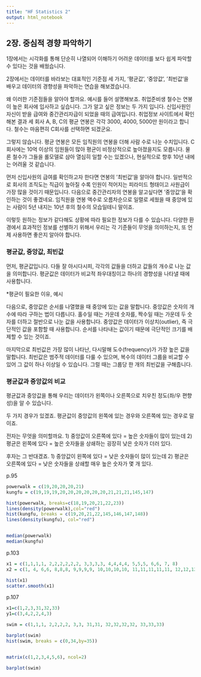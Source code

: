 ```yaml
---
title: "HF Statistics 2"
output: html_notebook
---
```


## 2장. 중심적 경향 파악하기

1장에서는 시각화를 통해 단순히 나열되어 이해하기 어려운 데이터를 보다 쉽게 파악할 수 있다는 것을 배웠습니다.

2장에서는 데이터를 바라보는 대표적인 기준점 세 가지, '평균값', '중앙값', '최빈값'을 배우고 데이터의 경향성을 파악하는 연습을 해보겠습니다.

왜 이러한 기준점들을 알아야 할까요. 예시를 들어 설명해보죠. 
취업준비생 철수는 연봉이 높은 회사에 입사하고 싶습니다. 그가 알고 싶은 정보는 두 가지 입니다. 신입사원인 자신이 받을 급여와 중간관리자급이 되었을 때의 급여입니다. 취업정보 사이트에서 확인해본 결과 세 회사 A, B, C의 평균 연봉은 각각 3000, 4000, 5000만 원이라고 합니다. 철수는 마음편히 C회사를 선택하면 되겠군요.

그렇지 않습니다. 평균 연봉은 모든 임직원의 연봉을 더해 사람 수로 나눈 수치입니다. C회사에는 10억 이상의 임원들이 많아 평균이 비정상적으로 높아졌을지도 모릅니다. 물론 철수가 그들을 롤모델로 삼아 열심히 일할 수는 있겠으나, 현실적으로 향후 10년 내에는 어려울 것 같습니다.

먼저 신입사원의 급여를 확인하고자 한다면 연봉의 '최빈값'을 알아야 합니다. 일반적으로 회사의 조직도는 직급이 높아질 수록 인원이 적어지는 피라미드 형태이고 사원급이 가장 많을 것이기 때문입니다. 다음으로 중간관리자의 연봉을 알고싶다면 '중앙값'을 확인하는 것이 좋겠네요. 임직원을 연봉 액수로 오름차순으로 일렬로 세웠을 때 중앙에 있는 사람이 5년 내지는 10년 후의 철수의 모습일테니 말이죠.

이렇듯 원하는 정보가 같다해도 상황에 따라 필요한 정보가 다를 수 있습니다. 다양한 환경에서 효과적인 정보를 선별하기 위해서 우리는 각 기준들이 무엇을 의미하는지, 또 언제 사용하면 좋은지 알아야 합니다.


### 평균값, 중앙값, 최빈값

먼저, 평균값입니다. 다들 잘 아시다시피, 각각의 값들을 더하고 값들의 개수로 나눈 값을 의미합니다. 평균값은 데이터가 비교적 좌우대칭이고 하나의 경향성을 나타낼 때에 사용합니다.

*평균이 필요한 이유, 예시

다음으로, 중앙값은 순서를 나열했을 때 중앙에 있는 값을 말합니다. 중앙값은 숫자의 개수에 따라 구하는 법이 다릅니다. 홀수일 때는 가운데 숫자를, 짝수일 때는 가운데 두 숫자를 더하고 절반으로 나눈 값을 사용합니다. 중앙값은 데이터가 이상치(outlier), 즉 극단적인 값을 포함할 때 사용합니다. 순서를 나타내는 값이기 때문에 극단적인 크기를 배제할 수 있는 것이죠. 

마지막으로 최빈값은 가장 많이 나타난, 다시말해 도수(frequency)가 가장 높은 값을 말합니다. 최빈값은 범주적 데이터를 다룰 수 있으며, 복수의 데이터 그룹을 비교할 수 있어 그 값이 하나 이상일 수 있습니다. 그럴 때는 그룹당 한 개의 최빈값을 구해줍니다.


### 평균값과 중앙값의 비교

평균값과 중앙값을 통해 우리는 데이터가 왼쪽이나 오른쪽으로 치우친 정도(좌/우 편향성)을 알 수 있습니다. 

두 가지 경우가 있겠죠. 평균값이 중앙값의 왼쪽에 있는 경우와 오른쪽에 있는 경우로 말이죠.

전자는 무엇을 의미할까요. 
1) 중앙값이 오른쪽에 있다 = 높은 숫자들이 많이 있는데
2) 평균은 왼쪽에 있다 = 높은 숫자들을 상쇄하는 굉장히 낮은 숫자가 더러 있다.

후자는 그 반대겠죠.
1) 중앙값이 왼쪽에 있다 = 낮은 숫자들이 많이 있는데
2) 평균은 오른쪽에 있다 = 낮은 숫자들을 상쇄할 매우 높은 숫자가 몇 개 있다.






p.95
```r
powerwalk = c(19,20,20,20,21)
kungfu = c(19,19,19,20,20,20,20,20,20,21,21,21,145,147)

hist(powerwalk, breaks=c(18,19,20,21,22,23))
lines(density(powerwalk),col="red")
hist(kungfu, breaks = c(19,20,21,22,145,146,147,148))
lines(density(kungfu), col="red")


median(powerwalk)
median(kungfu)
```


p.103
```r
x1 = c(1,1,1,1, 2,2,2,2,2,2, 3,3,3,3, 4,4,4,4, 5,5,5, 6,6, 7, 8)
x2 = c(1, 4, 6,6, 8,8,8, 9,9,9,9, 10,10,10,10, 11,11,11,11,11, 12,12,12,12,12)

hist(x1)
scatter.smooth(x1)


```


p.107
```r
x1=c(1,2,3,31,32,33)
y1=c(3,4,2,2,4,3)

swim = c(1,1,1, 2,2,2,2, 3,3, 31,31, 32,32,32,32, 33,33,33)

barplot(swim)
hist(swim, breaks = c(0,34,by=35))


matrix(c(1,2,3,4,5,6), ncol=2)

barplot(swim)
```


